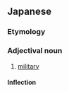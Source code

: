 ==Japanese==
{{ja-kanjitab|ぐん|じ|てき|yomi=on}}

===Etymology===
{{suffix|軍事|的|lang=ja|t1=military|t2=-like|sort=くんじてき'}}

===Adjectival noun===
{{ja-adj|infl=na|ぐんじてき}}

# [[military]]

====Inflection====
{{ja-na|ぐんじてき}}